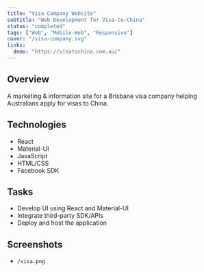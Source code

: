 ```yaml
---
title: "Visa Company Website"
subtitle: "Web Development for Visa-to-China"
status: "completed"
tags: ["Web", "Mobile-Web", "Responsive"]
cover: "/visa-company.svg"
links:
  demo: "https://visatochina.com.au/"
---
```


## Overview

A marketing & information site for a Brisbane visa company helping Australians apply for visas to China.

## Technologies

- React
- Material-UI
- JavaScript
- HTML/CSS
- Facebook SDK

## Tasks

- Develop UI using React and Material-UI
- Integrate third-party SDK/APIs
- Deploy and host the application

## Screenshots

- `/visa.png`
